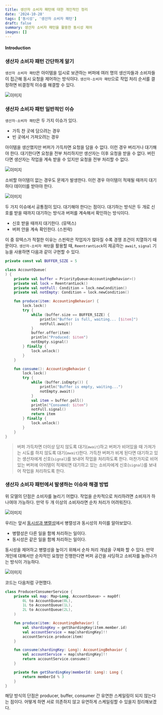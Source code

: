 ```yaml
---
title: 생산자 소비자 패턴에 대한 개인적인 정리
date: '2024-10-28'
tags: ['동시성', '생산자 소비자 패턴']
draft: false
summary: 생산자 소비자 패턴을 활용한 동시성 제어
images: []
---
```


#### Introduction

<TOCInline toc={props.toc} exclude="Introduction" />

### 생산자 소비자 패턴 간단하게 알기

`생산자 소비자 패턴`은 아이템을 임시로 보관하는 버퍼에 여러 명의 생산자들과 소비자들이 접근해 동시 요청을 제어하는 방식이다.
`생산자-소비자 패턴`으로 작업 처리 순서를 결정하면 비결정적 이슈를 해결할 수 있다.

![이미지](/static/images/books/concurrency-7/131.png)

### 생산자 소비자 패턴 일반적인 이슈

`생산자-소비자 패턴`은 두 가지 이슈가 있다.

- 가득 찬 곳에 담으려는 경우
- 빈 곳에서 가져오려는 경우

아이템을 생산했지만 버퍼가 가득차면 요청을 담을 수 없다. 이런 경우 버리거나 대기해야 한다.
대기한다면 요청을 전부 처리하지만 생산자는 이후 요청을 받을 수 없다.
버린다면 생산자는 작업을 계속 받을 수 있지만 요청을 전부 처리할 수 없다.

![이미지](/static/images/books/concurrency-7/132.png)

소비할 아이템이 없는 경우도 문제가 발생한다.
이런 경우 아이템이 적재될 때까지 대기하다 데이터를 받아야 한다.

![이미지](/static/images/books/concurrency-7/133.png)

두 가지 이슈에서 공통점이 있다.
대기해야 한다는 점이다. 대기하는 방식은 두 개로 신호를 받을 때까지 대기하는 방식과 버퍼를 계속해서 확인하는 방식이다.

- 신호 받을 때까지 대기한다. (뮤텍스)
- 버퍼 안을 계속 확인한다. (스핀락)

이 중 뮤텍스가 적절한 이유는 스핀락은 작업자가 많아질 수록 경쟁 조건이 치열하기 때문이다.
`생산자-소비자 패턴`을 활용할 때, `ReentrantLock`이 제공하는 `await`, `signal` 기능을 사용하면 다음과 같이 구현할 수 있다.

```kotlin
private const val BUFFER_SIZE = 5

class AccountQueue(
) {
    private val buffer = PriorityQueue<AccountingBehavior>()
    private val lock = ReentrantLock()
    private val notFull: Condition = lock.newCondition()
    private val notEmpty: Condition = lock.newCondition()

    fun produce(item: AccountingBehavior) {
        lock.lock()
        try {
            while (buffer.size == BUFFER_SIZE) {
                println("Buffer is full, waiting... [$item]")
                notFull.await()
            }
            buffer.offer(item)
            println("Produced: $item")
            notEmpty.signal()
        } finally {
            lock.unlock()
        }
    }

    fun consume(): AccountingBehavior {
        lock.lock()
        try {
            while (buffer.isEmpty()) {
                println("Buffer is empty, waiting...")
                notEmpty.await()
            }
            val item = buffer.poll()
            println("Consumed: $item")
            notFull.signal()
            return item
        } finally {
            lock.unlock()
        }
    }
}
```

> 버퍼 가득차면 더이상 담지 않도록 대기(`await`)하고 버퍼가 비어있을 때 가져가는 시도를 하지 않도록 대기(`await`)한다.
> 가득찬 버퍼가 비게 된다면 대기하고 있는 생산자에게 신호(`signal`)를 보내어 작업을 처리하도록 한다.
> 마찬가지로 비어있는 버퍼에 아이템이 적재되면 대기하고 있는 소비자에게 신호(`signal`)를 보내어 작업을 처리하도록 한다.

### 생산자 소비자 패턴에서 발생하는 이슈와 해결 방법

위 모델의 단점은 소비자를 늘리기 어렵다.
작업을 순차적으로 처리하려면 소비자가 하나여야 가능하다.
만약 두 개 이상의 소비자라면 순차 처리가 어려워진다.

![이미지](/static/images/books/concurrency-7/134.png)

우리는 앞서 [동시성과 병렬성](https://tis-blog.vercel.app/blog/books/concurrency-7/0)에서 병렬성과 동시성의 차이를 알아보았다.

- 병렬성은 다른 일을 함께 처리하는 일이다.
- 동시성은 같은 일을 함께 처리하는 일이다.

동시성을 제어하고 병렬성을 높이기 위해서 순차 처리 개념을 구체화 할 수 있다.
만약 개인에 대해서만 순차적인 요청만 진행한다면 버퍼 공간을 샤딩하고 소비자를 늘려나가는 방식이 가능하다.

![이미지](/static/images/books/concurrency-7/135.png)

코드는 다음처럼 구현했다.

```kotlin
class ProducerConsumerService {
    private val map: Map<Long, AccountQueue> = mapOf(
        0L to AccountQueue(0L),
        1L to AccountQueue(1L),
        2L to AccountQueue(2L),
    )

    fun produce(item: AccountingBehavior) {
        val shardingKey = getShardingKey(item.member.id)
        val accountService = map[shardingKey]!!
        accountService.produce(item)
    }

    fun consume(shardingKey: Long): AccountingBehavior {
        val accountService = map[shardingKey]!!
        return accountService.consume()
    }

    private fun getShardingKey(memberId: Long): Long {
        return memberId % 3
    }
}
```

해당 방식의 단점은 producer, buffer, consumer 간 유연한 스케일링이 되지 않는다는 점이다.
어떻게 하면 서로 의존하지 않고 유연하게 스케일링할 수 있을지 정리해보겠다.
